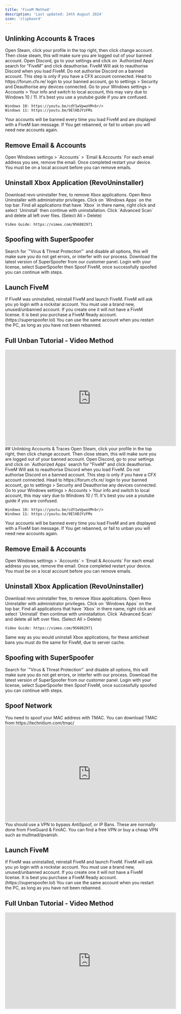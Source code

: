 ```yaml
---
title: 'FiveM Method'
description: 'Last updated: 24th August 2024'
icon: 'clipboard'
---
```


<Tabs>
  <Tab title="Global & Hardware Bans">

## Unlinking Accounts & Traces
<Steps>
  <Step title="Steam">
    Open Steam, click your profile in the top right, then click change account. Then close steam, this will make sure you are logged out of your banned account.
  </Step>
  <Step title="Discord">
    Open Discord, go to your settings and click on `Authorized Apps` search for "FiveM" and click deauthorise.
    <Warning>
      FiveM Will ask to reauthorise Discord when you load FiveM. Do not authorise Discord on a banned account.
    </Warning>
  </Step>
  <Step title="CFX.re">
    <Info>This step is only if you have a CFX account connected.</Info>
    Head to https://forum.cfx.re/ login to your banned account, go to settings > Security and Deauthorise any devices connected.
  </Step>
  <Step title="Windows Local Account">
    Go to your Windows settings > Accounts > Your info and switch to local account, this may vary due to Windows 10 / 11. It's best you use a youtube guide if you are confused.
    
    Windows 10: https://youtu.be/cdY1wVpwoVM<br/>
    Windows 11: https://youtu.be/9ElHDJYzFMs
  </Step>
</Steps>
  <Note>
    Your accounts will be banned every time you load FiveM and are displayed with a FiveM ban message. If You get rebanned, or fail to unban you will need new accounts again.
  </Note>

## Remove Email & Accounts
  <Steps>
  <Step title="Navigate Email & Accounts">
    Open Windows settings > `Accounts` > `Email & Accounts`
  </Step>
  <Step title="Remove Connected Emails">
    For each email address you see, remove the email. Once completed restart your device.
      <Info>
    You must be on a local account before you can remove emails.
  </Info>
  </Step>
</Steps>


## Uninstall Xbox Application (RevoUninstaller)

  <Steps>
  <Step title="Install Revo Uninstaller Free">
  <Card title="Revo Uninstaller" icon="link" href="https://www.revouninstaller.com/products/revo-uninstaller-free/" horizontal>
    Download revo uninstaller free, to remove Xbox applications.
  </Card>
  </Step>
  <Step title="Uninstall Xbox Applications">
     Open Revo Uninstaller with administrator privileges. Click on `Windows Apps` on the top bar. Find all applications that have `Xbox` in there name, right click and select `Uninstall` then continue with uninstallation. Click `Advanced Scan` and delete all left over files. (Select All > Delete)

    Video Guide: https://vimeo.com/956882971


  </Step>
</Steps>

## Spoofing with SuperSpoofer

  <Steps>
  <Step title="Disable Antivirus">
   Search for `"Virus & Threat Protection"` and disable all options, this will make sure you do not get errors, or interfer with our process.
   </Step>
  <Step title="Download SuperSpoofer">
      <Card title="Download Latest Version" icon="link" href="https://panel.superspoofer.lol" horizontal>
    Download the latest version of SuperSpoofer from our customer panel.
  </Card>
  </Step>
  <Step title="Spoof FiveM">
    Login with your license, select SuperSpoofer then Spoof FiveM, once successfully spoofed you can continue with steps.
  </Step>
</Steps>


## Launch FiveM

  <Steps>
  <Step title="Launch FiveM">
   If FiveM was uninstalled, reinstall FiveM and launch FiveM.
   </Step>
  <Step title="Use a New Rockstar Account">
    FiveM will ask you yo login with a rockstar account. You must use a brand new, unused/unbanned account. If you create one it will not have a FiveM license. It is best you purchase a FiveM Ready account. (https://superspoofer.lol)

  <Note>
  You can use the same account when you restart the PC, as long as you have not been rebanned.
  </Note>
  </Step>
</Steps>



  ## Full Unban Tutorial - Video Method

  <iframe
    width="560"
    height="315"
    src="https://www.youtube.com/embed/gVXBwZHZN8Y"
    title="YouTube video player"
    frameBorder="0"
    allow="accelerometer; autoplay; clipboard-write; encrypted-media; gyroscope; picture-in-picture"
    allowFullScreen
    style={{ width: '100%', borderRadius: '0.5rem' }}
  ></iframe>

  </Tab>
  <Tab title="Anticheat Bans (FiveGuard Etc)">
## Unlinking Accounts & Traces
<Steps>
  <Step title="Steam">
    Open Steam, click your profile in the top right, then click change account. Then close steam, this will make sure you are logged out of your banned account.
  </Step>
  <Step title="Discord">
    Open Discord, go to your settings and click on `Authorized Apps` search for "FiveM" and click deauthorise.
    <Warning>
      FiveM Will ask to reauthorise Discord when you load FiveM. Do not authorise Discord on a banned account.
    </Warning>
  </Step>
  <Step title="CFX.re">
    <Info>This step is only if you have a CFX account connected.</Info>
    Head to https://forum.cfx.re/ login to your banned account, go to settings > Security and Deauthorise any devices connected.
  </Step>
  <Step title="Windows Local Account">
    Go to your Windows settings > Accounts > Your info and switch to local account, this may vary due to Windows 10 / 11. It's best you use a youtube guide if you are confused.
    
    Windows 10: https://youtu.be/cdY1wVpwoVM<br/>
    Windows 11: https://youtu.be/9ElHDJYzFMs
  </Step>
</Steps>
  <Note>
    Your accounts will be banned every time you load FiveM and are displayed with a FiveM ban message. If You get rebanned, or fail to unban you will need new accounts again.
  </Note>

## Remove Email & Accounts
  <Steps>
  <Step title="Navigate Email & Accounts">
    Open Windows settings > `Accounts` > `Email & Accounts`
  </Step>
  <Step title="Remove Connected Emails">
    For each email address you see, remove the email. Once completed restart your device.
      <Info>
    You must be on a local account before you can remove emails.
  </Info>
  </Step>
</Steps>


## Uninstall Xbox Application (RevoUninstaller)

  <Steps>
  <Step title="Install Revo Uninstaller Free">
  <Card title="Revo Uninstaller" icon="link" href="https://www.revouninstaller.com/products/revo-uninstaller-free/" horizontal>
    Download revo uninstaller free, to remove Xbox applications.
  </Card>
  </Step>
  <Step title="Uninstall Xbox Applications">
     Open Revo Uninstaller with administrator privileges. Click on `Windows Apps` on the top bar. Find all applications that have `Xbox` in there name, right click and select `Uninstall` then continue with uninstallation. Click `Advanced Scan` and delete all left over files. (Select All > Delete)

    Video Guide: https://vimeo.com/956882971


  </Step>

  <Step title="Uninstall FiveM">
     Same way as you would uninstall Xbox applications, for these anticheat bans you must do the same for FiveM, due to server cache.


  </Step>

</Steps>

## Spoofing with SuperSpoofer

  <Steps>
  <Step title="Disable Antivirus">
   Search for `"Virus & Threat Protection"` and disable all options, this will make sure you do not get errors, or interfer with our process.
   </Step>
  <Step title="Download SuperSpoofer">
      <Card title="Download Latest Version" icon="link" href="https://panel.superspoofer.lol" horizontal>
    Download the latest version of SuperSpoofer from our customer panel.
  </Card>
  </Step>
  <Step title="Spoof FiveM">
    Login with your license, select SuperSpoofer then Spoof FiveM, once successfully spoofed you can continue with steps.
  </Step>
</Steps>

## Spoof Network
  <Steps>
  <Step title="Spoof MAC Address">
   You need to spoof your MAC address with TMAC. You can download TMAC from https://technitium.com/tmac/

  <iframe
    width="560"
    height="315"
    src="https://www.youtube.com/embed/Kc7BabFYs7Q"
    title="YouTube video player"
    frameborder="0"
    allow="accelerometer; autoplay; clipboard-write; encrypted-media; gyroscope; picture-in-picture"
    allowfullscreen
  ></iframe>

   </Step>
  <Step title="Use a VPN">
    You should use a VPN to bypass AntiSpoof, or IP Bans. These are normally done from FiveGuard & FiniAC. You can find a free VPN or buy a cheap VPN such as mullmad/ipvanish.
  </Step>
</Steps>

## Launch FiveM

  <Steps>
  <Step title="Launch FiveM">
   If FiveM was uninstalled, reinstall FiveM and launch FiveM.
   </Step>
  <Step title="Use a New Rockstar Account">
    FiveM will ask you yo login with a rockstar account. You must use a brand new, unused/unbanned account. If you create one it will not have a FiveM license. It is best you purchase a FiveM Ready account. (https://superspoofer.lol)

  <Note>
  You can use the same account when you restart the PC, as long as you have not been rebanned.
  </Note>
  </Step>
</Steps>



  ## Full Unban Tutorial - Video Method

  <iframe
    width="560"
    height="315"
    src="https://www.youtube.com/embed/gVXBwZHZN8Y"
    title="YouTube video player"
    frameBorder="0"
    allow="accelerometer; autoplay; clipboard-write; encrypted-media; gyroscope; picture-in-picture"
    allowFullScreen
    style={{ width: '100%', borderRadius: '0.5rem' }}
  ></iframe>

  </Tab>

</Tabs>


